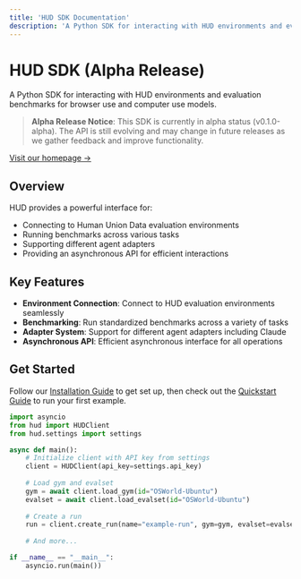 ```yaml
---
title: 'HUD SDK Documentation'
description: 'A Python SDK for interacting with HUD environments and evaluation benchmarks for browser use and computer use models.'
---
```


# HUD SDK (Alpha Release)

A Python SDK for interacting with HUD environments and evaluation benchmarks for browser use and computer use models.

> **Alpha Release Notice**: This SDK is currently in alpha status (v0.1.0-alpha). The API is still evolving and may change in future releases as we gather feedback and improve functionality.

[Visit our homepage →](https://hud.so)

## Overview

HUD provides a powerful interface for:

- Connecting to Human Union Data evaluation environments
- Running benchmarks across various tasks
- Supporting different agent adapters
- Providing an asynchronous API for efficient interactions

## Key Features

- **Environment Connection**: Connect to HUD evaluation environments seamlessly
- **Benchmarking**: Run standardized benchmarks across a variety of tasks
- **Adapter System**: Support for different agent adapters including Claude
- **Asynchronous API**: Efficient asynchronous interface for all operations

## Get Started

Follow our [Installation Guide](/installation) to get set up, then check out the [Quickstart Guide](/quickstart) to run your first example.

```python
import asyncio
from hud import HUDClient
from hud.settings import settings

async def main():
    # Initialize client with API key from settings
    client = HUDClient(api_key=settings.api_key)
    
    # Load gym and evalset
    gym = await client.load_gym(id="OSWorld-Ubuntu")
    evalset = await client.load_evalset(id="OSWorld-Ubuntu")
    
    # Create a run
    run = client.create_run(name="example-run", gym=gym, evalset=evalset)
    
    # And more...

if __name__ == "__main__":
    asyncio.run(main())
``` 